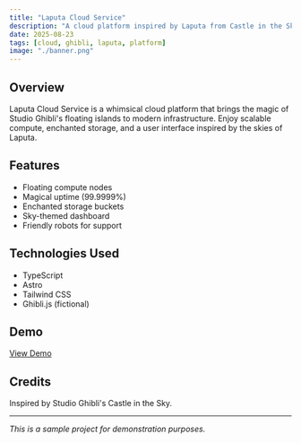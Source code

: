 ```yaml
---
title: "Laputa Cloud Service"
description: "A cloud platform inspired by Laputa from Castle in the Sky. Offers floating compute nodes and magical uptime."
date: 2025-08-23
tags: [cloud, ghibli, laputa, platform]
image: "./banner.png"
---
```

## Overview

Laputa Cloud Service is a whimsical cloud platform that brings the magic of Studio Ghibli's floating islands to modern infrastructure. Enjoy scalable compute, enchanted storage, and a user interface inspired by the skies of Laputa.

## Features

- Floating compute nodes
- Magical uptime (99.9999%)
- Enchanted storage buckets
- Sky-themed dashboard
- Friendly robots for support

## Technologies Used

- TypeScript
- Astro
- Tailwind CSS
- Ghibli.js (fictional)

## Demo

[View Demo](https://laputa-cloud.example.com)

## Credits

Inspired by Studio Ghibli's Castle in the Sky.

---

*This is a sample project for demonstration purposes.*

